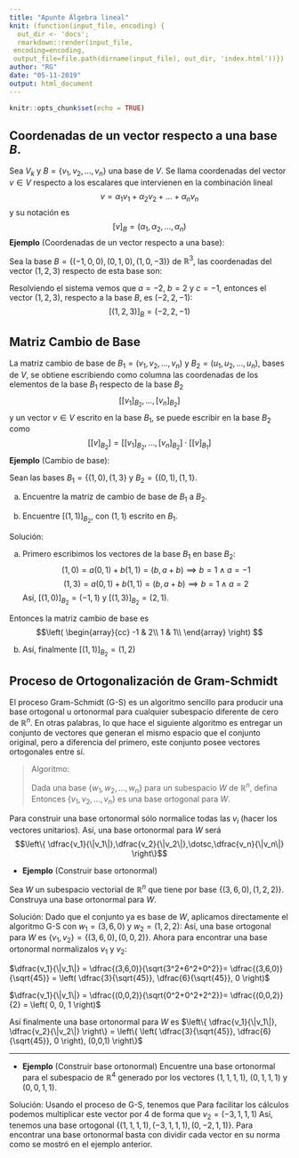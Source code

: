 ```yaml
---
title: "Apunte Álgebra lineal"
knit: (function(input_file, encoding) {
  out_dir <- 'docs';
  rmarkdown::render(input_file,
 encoding=encoding,
 output_file=file.path(dirname(input_file), out_dir, 'index.html'))})
author: "RG"
date: "05-11-2019"
output: html_document
---
```


```r
knitr::opts_chunk$set(echo = TRUE)
```

## Coordenadas de un vector respecto a una base $B$.

Sea $V_k$ y $B=\{v_1,v_2,\dotsc, v_n\}$ una base de $V$. Se llama coordenadas del vector $v \in V$ respecto a los escalares que intervienen en la combinación lineal
$$v=\alpha_1 v_1 + \alpha_2 v_2 + \dots + \alpha_n v_n $$
y su notación es
$$[v]_B = (\alpha_1, \alpha_2, \dots, \alpha_n)$$
**Ejemplo** (Coordenadas de un vector respecto a una base):

Sea la base $B=\{ (-1,0,0),(0,1,0),(1,0,-3) \}$ de $\mathbb{R}^3$, las coordenadas del vector $(1,2,3)$ respecto de esta base son:

\begin{equation*}
(1,2,3) = a(-1,0,0) + b(0,1,0) + c(1,0,-3)\\
\implies (-a+c, b , -3c) = (1,2,3) 
\end{equation*}
Resolviendo el sistema vemos que $a=-2$, $b=2$ y $c=-1$, entonces el vector $(1,2,3)$, respecto a la base $B$, es $(-2,2,-1)$:
$$[(1,2,3)]_B=(-2,2,-1)$$

## Matriz Cambio de Base

La matriz cambio de base de $B_1=(v_1,v_2,\dots,v_n)$ y $B_2=(u_1,u_2,\dots,u_n)$, bases de $V$, se obtiene escribiendo como columna las coordenadas de los elementos de la base $B_1$ respecto de la base $B_2$
$$\left[ [v_1]_{B_2}, \dots, [v_n]_{B_2} \right]$$
y un vector $v\in V$ escrito en la base $B_1$, se puede escribir en la base $B_2$ como
$$\left[ \left[ v \right]_{B_2} \right] = \left[ [v_1]_{B_2}, \dots, [v_n]_{B_2} \right] \cdot \left[ \left[ v \right]_{B_1} \right]$$
**Ejemplo** (Cambio de base):

Sean las bases $B_1=\{(1,0),(1,3\}$ y $B_2=\{(0,1),(1,1\}$.

a) Encuentre la matriz de cambio de base de $B_1$ a $B_2$.

b) Encuentre $[(1,1)]_{B_2}$, con $(1,1)$ escrito en $B_1$.

Solución:

a) Primero escribimos los vectores de la base $B_1$ en base $B_2$:
$$(1,0)=a(0,1)+b(1,1)=(b,a+b) \implies b=1 \land a=-1$$
$$(1,3)=a(0,1)+b(1,1)=(b,a+b) \implies b=1 \land a=2$$
Así, $[(1,0)]_{B_2}=(-1,1)$ y $[(1,3)]_{B_2}=(2,1)$.

Entonces la matriz cambio de base es
$$\left( \begin{array}{cc}
 -1 & 2\\ 
 1 & 1\\
\end{array} \right) $$

b) 
\begin{align*}
[(1,1)]_{B_2} &= \left( \begin{array}{cc}
 -1 & 2\\ 
 1 & 1\\
\end{array} \right) \cdot 
\left( \begin{array}{c} 1\\  1\\\end{array} \right) \\
&= \left( \begin{array}{c} -1+2\\  1+1\\\end{array} \right) \\
&= \left( \begin{array}{c} 1\\  2\\\end{array} \right) \\
\end{align*}
Así, finalmente $[(1,1)]_{B_2}=(1,2)$


## Proceso de Ortogonalización de Gram-Schmidt

El proceso Gram-Schmidt (G-S) es un algoritmo sencillo para producir una base ortogonal u ortonormal para cualquier subespacio diferente de cero de $\mathbb{R}^n$. En otras palabras, lo que hace el siguiente algoritmo es entregar un conjunto de vectores que generan el mismo espacio que el conjunto original, pero a diferencia del primero, este conjunto posee vectores ortogonales entre sí.

> 
Algoritmo:
>
Dada una base $\{w_1, w_2, \dotsc , w_n  \}$ para un subespacio $W$ de $\mathbb{R}^n$, defina
\begin{align*} 
v_1 & =w_1 \\
v_2 &= w_2 - \dfrac{w_2 \cdot v_1}{v_1 \cdot v_1}v_1 \\
v_3 &= w_3 - \dfrac{w_3 \cdot v_1}{v_1 \cdot v_1}v_1 - \dfrac{w_3 \cdot v_2}{v_2 \cdot v_2}v_2 \\
&\vdots \\
v_n &= w_n - \dfrac{w_n \cdot v_1}{v_1 \cdot v_1}v_1 - \dfrac{w_n \cdot v_2}{v_2 \cdot v_2}v_2 - \dotsb - \dfrac{w_n \cdot v_{n-1}}{v_{n-1} \cdot v_{n-1} }v_{n-1}  \\
\end{align*}
Entonces $\{v_1,v_2,...,v_n\}$ es una base ortogonal para $W$.

Para construir una base ortonormal sólo normalice todas las $v_i$ (hacer los vectores unitarios). Así, una base ortonormal para $W$ será 
$$\left\{ \dfrac{v_1}{\|v_1\|},\dfrac{v_2}{\|v_2\|},\dotsc,\dfrac{v_n}{\|v_n\|} \right\}$$

* **Ejemplo** (Construir base ortonormal)

Sea $W$ un subespacio vectorial de $\mathbb{R}^n$ que tiene por base $\left\{(3,6,0), (1,2,2) \right\}$. Construya una base ortonormal para $W$.

Solución: Dado que el conjunto ya es base de $W$, aplicamos directamente el algoritmo G-S con $w_1=(3,6,0)$ y $w_2=(1,2,2)$:
\begin{align*} 
v_1 &= (3,6,0) \\
v_2 &= (1,2,2) - \dfrac{(1,2,2) \cdot (3,6,0)}{(3,6,0) \cdot (3,6,0)}(3,6,0) \\
    &= (1,2,2) - \dfrac{1\cdot 3+2 \cdot 6 + 2 \cdot 0}{3 \cdot 3 + 6 \cdot 6 + 0 \cdot 0}(3,6,0) \\
    &= (1,2,2) - \dfrac{15}{45}(3,6,0) \\
    &= (1,2,2) - \dfrac{1}{3}(3,6,0) \\
    &= (1,2,2) - (1,2,0) \\
    &= (0,0,2) \\
\end{align*}
Así, una base ortogonal para $W$ es $\left\{ v_1, v_2 \right\}=\left\{(3,6,0), (0,0,2) \right\}$. Ahora para encontrar una base ortonormal normalizalos $v_1$ y $v_2$:

$\dfrac{v_1}{\|v_1\|} = \dfrac{(3,6,0)}{\sqrt{3^2+6^2+0^2}}= \dfrac{(3,6,0)}{\sqrt{45}} = \left( \dfrac{3}{\sqrt{45}}, \dfrac{6}{\sqrt{45}}, 0 \right)$

$\dfrac{v_1}{\|v_1\|} = \dfrac{(0,0,2)}{\sqrt{0^2+0^2+2^2}}= \dfrac{(0,0,2)}{2} = \left( 0, 0, 1 \right)$

Así finalmente una base ortonormal para $W$ es $\left\{ \dfrac{v_1}{\|v_1\|}, \dfrac{v_2}{\|v_2\|} \right\} = \left\{ \left( \dfrac{3}{\sqrt{45}}, \dfrac{6}{\sqrt{45}}, 0 \right), (0,0,1) \right\}$

----------------------------
* **Ejemplo** (Construir base ortonormal)
Encuentre una base ortonormal para el subespacio de $\mathbb{R}^4$ generado por los vectores $(1,1,1,1)$, $(0,1,1,1)$ y $(0,0,1,1)$.

Solución: Usando el proceso de G-S, tenemos que
\begin{align*}
v_1 &= (1,1,1,1)\\
v_2 &= (0,1,1,1) - \dfrac{(0,1,1,1)\cdot (1,1,1,1)}{(1,1,1,1)\cdot(1,1,1,1)} (1,1,1,1)\\
    &= \left( \frac{-3}{4}, \frac{1}{4}, \frac{1}{4}, \frac{1}{4} \right)\\
\end{align*}
Para facilitar los cálculos podemos multiplicar este vector por 4 de forma que $v_2=(-3,1,1,1)$
\begin{align*}
v_3 &= (0,0,1,1) - \frac{(0,0,1,1)\cdot(1,1,1,1)}{(1,1,1,1)\cdot(1,1,1,1)}(1,1,1,1)
- \frac{(0,0,1,1)\cdot(-3,1,1,1)}{(-3,1,1,1)\cdot(-3,1,1,1)}(-3,1,1,1)\\
&= \left( 0, \dfrac{-2}{3}, \dfrac{1}{3}, \dfrac{1}{3} \right)
\end{align*}
Así, tenemos una base ortogonal $\left\{ (1,1,1,1),  (-3,1,1,1), \left(0,-2,1, 1 \right) \right\}$. Para encontrar una base ortonormal basta con dividir cada vector en su norma como se mostró en el ejemplo anterior.